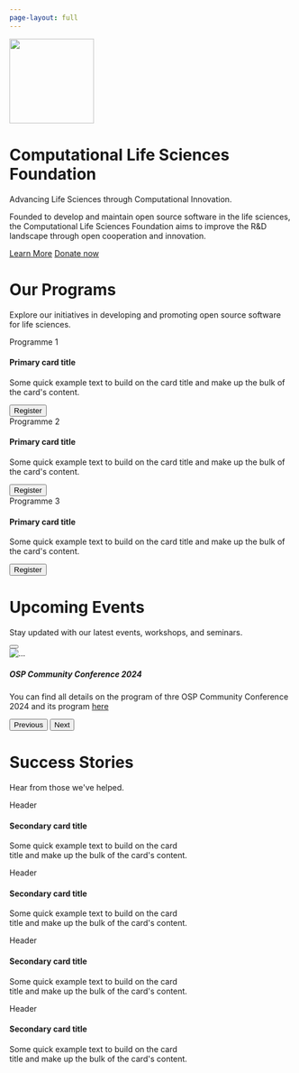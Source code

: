 ```yaml
---
page-layout: full
---
```


```{=html}
  <div class="position-relative overflow-hidden p-3 p-md-5 text-center bg-light">
    <div class="col-md-5 p-lg-5 mx-auto my-5">
      <img src="./assets/CLSFoundation_LogoGraphics.png" width="150px" />
      <h1 class="display-5 fw-normal">Computational Life Sciences Foundation</h1>
      <p class="lead fw-normal">Advancing Life Sciences through Computational Innovation.</p>
      <p>Founded to develop and maintain open source software in the life sciences, the Computational Life Sciences Foundation aims to improve the R&D landscape through open cooperation and innovation.
</p>
      <a class="btn btn-outline-secondary" href="#">Learn More</a>
      <a class="btn btn-outline-primary" href="#">Donate now</a>
      
    </div>
    <div class="product-device shadow-sm d-none d-md-block"></div>
    <div class="product-device product-device-2 shadow-sm d-none d-md-block"></div>
  </div>
```


<!-- Programms -->
```{=html}
<h1 id="programs-section" class="display-6 fw-normal text-center mt-5">Our Programs</h1>
<p class="fs-5 mb-5 text-muted">
  Explore our initiatives in developing and promoting open source software for life sciences.
</p>
<div class="grid">
  <div class="g-col-4">
    <div class="card border-primary mb-3">
      <div class="card-header">Programme 1</div>
      <div class="card-body">
        <h4 class="card-title">Primary card title</h4>
        <p class="card-text">Some quick example text to build on the card title and make up the bulk of the card's content.</p>
        <button type="button" class="btn btn-outline-success">Register</button>
      </div>
    </div>
  </div>
  <div class="g-col-4">
    <div class="card border-primary">
      <div class="card-header">Programme 2</div>
      <div class="card-body">
        <h4 class="card-title">Primary card title</h4>
        <p class="card-text">Some quick example text to build on the card title and make up the bulk of the card's content.</p>
        <button type="button" class="btn btn-outline-success">Register</button>
      </div>
    </div>
  </div>
  <div class="g-col-4">
    <div class="card border-primary">
      <div class="card-header">Programme 3</div>
      <div class="card-body">
        <h4 class="card-title">Primary card title</h4>
        <p class="card-text">Some quick example text to build on the card title and make up the bulk of the card's content.</p>
        <button type="button" class="btn btn-outline-success">Register</button>
      </div>
    </div>
  </div>
</div>
```


<!-- Events -->
```{=html}
<h1 id="events-section" class="display-6 fw-normal text-center mt-5">Upcoming Events</h1>
<p class="fs-5 mb-5 text-muted">
  Stay updated with our latest events, workshops, and seminars.
</p>
<div id="carouselExampleCaptions" class="carousel slide" data-bs-ride="carousel">
  <div class="carousel-indicators">
    <button type="button" data-bs-target="#carouselExampleCaptions" data-bs-slide-to="0" class="active" aria-current="true" aria-label="OSP Community Conference 2024"></button>
  </div>
  <div class="carousel-inner">
    <div class="carousel-item active">
      <img src="https://img.evbuc.com/https%3A%2F%2Fcdn.evbuc.com%2Fimages%2F801683359%2F2208805266763%2F1%2Foriginal.20240704-123420?w=600&auto=format%2Ccompress&q=75&sharp=10&rect=0%2C0%2C2160%2C1080&s=cada23aaabe28bbaf36d908d9f03bc68" class="d-block w-100" alt="...">
      <div class="carousel-caption d-none d-md-block">
        <h5>OSP Community Conference 2024</h5>
        <p class="text-secondary">You can find all details on the program of thre OSP Community Conference 2024 and its program <a href="https://www.eventbrite.com/e/osp-community-conference-2024-tickets-933152463137?aff=oddtdtcreator">here</a>
      </p>
      </div>
    </div>
  </div>
  <button class="carousel-control-prev" type="button" data-bs-target="#carouselExampleCaptions" data-bs-slide="prev">
    <span class="carousel-control-prev-icon" aria-hidden="true"></span>
    <span class="visually-hidden">Previous</span>
  </button>
  <button class="carousel-control-next" type="button" data-bs-target="#carouselExampleCaptions" data-bs-slide="next">
    <span class="carousel-control-next-icon" aria-hidden="true"></span>
    <span class="visually-hidden">Next</span>
  </button>
</div>
```


<!-- Success Stories -->
```{=html}
<h1 class="display-6 fw-normal text-center mt-5">Success Stories</h1>
<p class="fs-5 mb-5 text-muted">
  Hear from those we've helped.
</p>

<div class="grid">

  <div class="g-col-3">
    <div class="card border-secondary mb-3" style="max-width: 20rem;">
      <div class="card-header">Header</div>
      <div class="card-body">
        <h4 class="card-title">Secondary card title</h4>
        <p class="card-text">Some quick example text to build on the card title and make up the bulk of the card's content.</p>
      </div>
    </div>
  </div>
  
  <div class="g-col-3">
    <div class="card border-secondary mb-3" style="max-width: 20rem;">
      <div class="card-header">Header</div>
      <div class="card-body">
        <h4 class="card-title">Secondary card title</h4>
        <p class="card-text">Some quick example text to build on the card title and make up the bulk of the card's content.</p>
      </div>
    </div>
  </div>
  
  <div class="g-col-3">
    <div class="card border-secondary mb-3" style="max-width: 20rem;">
      <div class="card-header">Header</div>
      <div class="card-body">
        <h4 class="card-title">Secondary card title</h4>
        <p class="card-text">Some quick example text to build on the card title and make up the bulk of the card's content.</p>
      </div>
    </div>
  </div>
  
  <div class="g-col-3">
    <div class="card border-secondary mb-3" style="max-width: 20rem;">
      <div class="card-header">Header</div>
      <div class="card-body">
        <h4 class="card-title">Secondary card title</h4>
        <p class="card-text">Some quick example text to build on the card title and make up the bulk of the card's content.</p>
      </div>
    </div>
  </div>
  
</div>
```